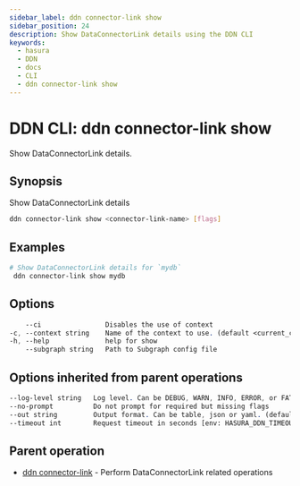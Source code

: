```yaml
---
sidebar_label: ddn connector-link show
sidebar_position: 24
description: Show DataConnectorLink details using the DDN CLI
keywords:
  - hasura
  - DDN
  - docs
  - CLI
  - ddn connector-link show
---
```


# DDN CLI: ddn connector-link show

Show DataConnectorLink details.

## Synopsis

Show DataConnectorLink details

```bash
ddn connector-link show <connector-link-name> [flags]
```

## Examples

```bash
# Show DataConnectorLink details for `mydb`
 ddn connector-link show mydb
```

## Options

```sass
    --ci                Disables the use of context
-c, --context string    Name of the context to use. (default <current_context>)
-h, --help              help for show
    --subgraph string   Path to Subgraph config file
```

## Options inherited from parent operations

```sass
--log-level string   Log level. Can be DEBUG, WARN, INFO, ERROR, or FATAL. (default "INFO")
--no-prompt          Do not prompt for required but missing flags
--out string         Output format. Can be table, json or yaml. (default "table")
--timeout int        Request timeout in seconds [env: HASURA_DDN_TIMEOUT] (default 100)
```

## Parent operation

- [ddn connector-link](/cli/commands/ddn_connector-link) - Perform DataConnectorLink related operations
